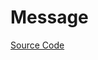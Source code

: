 
<Meta of={MessageStories} />

# Message

<Description of={Message} />

[Source Code](https://github.com/Mezzanine-UI/mezzanine/blob/main/packages/react/src/Message/Message.tsx)

<ArgTypes of={Message} />
